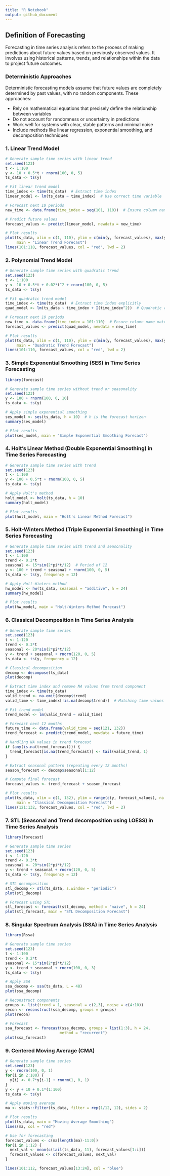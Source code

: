 ```yaml
---
title: "R Notebook"
output: github_document
---
```


## Definition of Forecasting

Forecasting in time series analysis refers to the process of making predictions about future values based on previously observed values. It involves using historical patterns, trends, and relationships within the data to project future outcomes.

### Deterministic Approaches

Deterministic forecasting models assume that future values are completely determined by past values, with no random components. These approaches:

- Rely on mathematical equations that precisely define the relationship between variables
- Do not account for randomness or uncertainty in predictions
- Work well for systems with clear, stable patterns and minimal noise
- Include methods like linear regression, exponential smoothing, and decomposition techniques


### 1. Linear Trend Model 
```r
# Generate sample time series with linear trend
set.seed(123)
t <- 1:100
y <- 10 + 0.5*t + rnorm(100, 0, 5)
ts_data <- ts(y)

# Fit linear trend model
time_index <- time(ts_data)  # Extract time index
linear_model <- lm(ts_data ~ time_index)  # Use correct time variable

# Forecast next 10 periods
new_time <- data.frame(time_index = seq(101, 110))  # Ensure column name matches

# Predict future values
forecast_values <- predict(linear_model, newdata = new_time)

# Plot results
plot(ts_data, xlim = c(1, 110), ylim = c(min(y, forecast_values), max(y, forecast_values)),
     main = "Linear Trend Forecast")
lines(101:110, forecast_values, col = "red", lwd = 2)

```


### 2. Polynomial Trend Model

```r

# Generate sample time series with quadratic trend
set.seed(123)
t <- 1:100
y <- 10 + 0.5*t + 0.02*t^2 + rnorm(100, 0, 5)
ts_data <- ts(y)

# Fit quadratic trend model
time_index <- time(ts_data)  # Extract time index explicitly
quad_model <- lm(ts_data ~ time_index + I(time_index^2))  # Quadratic regression

# Forecast next 10 periods
new_time <- data.frame(time_index = 101:110)  # Ensure column name matches model
forecast_values <- predict(quad_model, newdata = new_time)

# Plot results
plot(ts_data, xlim = c(1, 110), ylim = c(min(y, forecast_values), max(y, forecast_values)),
     main = "Quadratic Trend Forecast")
lines(101:110, forecast_values, col = "red", lwd = 2)

```


### 3. Simple Exponential Smoothing (SES) in Time Series Forecasting


```r
library(forecast)

# Generate sample time series without trend or seasonality
set.seed(123)
y <- 100 + rnorm(100, 0, 10)
ts_data <- ts(y)

# Apply simple exponential smoothing
ses_model <- ses(ts_data, h = 10)  # h is the forecast horizon
summary(ses_model)

# Plot results
plot(ses_model, main = "Simple Exponential Smoothing Forecast")
```



### 4. Holt’s Linear Method (Double Exponential Smoothing) in Time Series Forecasting

```r
# Generate sample time series with trend
set.seed(123)
t <- 1:100
y <- 100 + 0.5*t + rnorm(100, 0, 5)
ts_data <- ts(y)

# Apply Holt's method
holt_model <- holt(ts_data, h = 10)
summary(holt_model)

# Plot results
plot(holt_model, main = "Holt's Linear Method Forecast")
```



### 5. Holt-Winters Method (Triple Exponential Smoothing) in Time Series Forecasting

```r
# Generate sample time series with trend and seasonality
set.seed(123)
t <- 1:100
trend <- 0.2*t
seasonal <- 15*sin(2*pi*t/12)  # Period of 12
y <- 100 + trend + seasonal + rnorm(100, 0, 5)
ts_data <- ts(y, frequency = 12)

# Apply Holt-Winters method
hw_model <- hw(ts_data, seasonal = "additive", h = 24)
summary(hw_model)

# Plot results
plot(hw_model, main = "Holt-Winters Method Forecast")
```



### 6. Classical Decomposition in Time Series Analysis

```r
# Generate sample time series
set.seed(123)
t <- 1:120
trend <- 0.3*t
seasonal <- 20*sin(2*pi*t/12)
y <- trend + seasonal + rnorm(120, 0, 5)
ts_data <- ts(y, frequency = 12)

# Classical decomposition
decomp <- decompose(ts_data)
plot(decomp)

# Extract time index and remove NA values from trend component
time_index <- time(ts_data)
valid_trend <- na.omit(decomp$trend)
valid_time <- time_index[!is.na(decomp$trend)]  # Matching time values

# Fit trend model
trend_model <- lm(valid_trend ~ valid_time)

# Forecast next 12 months
future_time <- data.frame(valid_time = seq(121, 132))
trend_forecast <- predict(trend_model, newdata = future_time)

# Handling NA values in trend forecast
if (any(is.na(trend_forecast))) {
  trend_forecast[is.na(trend_forecast)] <- tail(valid_trend, 1)
}

# Extract seasonal pattern (repeating every 12 months)
season_forecast <- decomp$seasonal[1:12]

# Compute final forecast
forecast_values <- trend_forecast + season_forecast

# Plot results
plot(ts_data, xlim = c(1, 132), ylim = range(c(y, forecast_values), na.rm = TRUE),
     main = "Classical Decomposition Forecast")
lines(121:132, forecast_values, col = "red", lwd = 2)

```



### 7. STL (Seasonal and Trend decomposition using LOESS) in Time Series Analysis
```r
library(forecast)

# Generate sample time series
set.seed(123)
t <- 1:120
trend <- 0.3*t
seasonal <- 20*sin(2*pi*t/12)
y <- trend + seasonal + rnorm(120, 0, 5)
ts_data <- ts(y, frequency = 12)

# STL decomposition
stl_decomp <- stl(ts_data, s.window = "periodic")
plot(stl_decomp)

# Forecast using STL
stl_forecast <- forecast(stl_decomp, method = "naive", h = 24)
plot(stl_forecast, main = "STL Decomposition Forecast")
```



### 8. Singular Spectrum Analysis (SSA) in Time Series Analysis

```r
library(Rssa)

# Generate sample time series
set.seed(123)
t <- 1:100
trend <- 0.2*t
seasonal <- 15*sin(2*pi*t/12)
y <- trend + seasonal + rnorm(100, 0, 3)
ts_data <- ts(y)

# Apply SSA
ssa_decomp <- ssa(ts_data, L = 48)
plot(ssa_decomp)

# Reconstruct components
groups <- list(trend = 1, seasonal = c(2,3), noise = c(4:10))
recon <- reconstruct(ssa_decomp, groups = groups)
plot(recon)

# Forecast
ssa_forecast <- forecast(ssa_decomp, groups = list(1:3), h = 24, 
                        method = "recurrent")
plot(ssa_forecast)
```


### 9. Centered Moving Average (CMA)

```r
# Generate sample time series
set.seed(123)
y <- rnorm(100, 0, 1)
for(i in 2:100) {
  y[i] <- 0.7*y[i-1] + rnorm(1, 0, 1)
}
y <- y + 10 + 0.1*(1:100)
ts_data <- ts(y)

# Apply moving average
ma <- stats::filter(ts_data, filter = rep(1/12, 12), sides = 2)

# Plot results
plot(ts_data, main = "Moving Average Smoothing")
lines(ma, col = "red")

# Use for forecasting
forecast_values <- c(ma[length(ma)-11:0])
for(i in 1:12) {
  next_val <- mean(c(tail(ts_data, 11), forecast_values[1:i]))
  forecast_values <- c(forecast_values, next_val)
}

lines(101:112, forecast_values[13:24], col = "blue")
```
